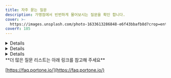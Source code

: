 ```yaml
---
title: 자주 묻는 질문
description: 가맹점에서 빈번하게 물어보시는 질문을 확인 합니다.
cover: >-
  https://images.unsplash.com/photo-1633613286848-e6f43bbafb8d?crop=entropy&cs=srgb&fm=jpg&ixid=MnwxOTcwMjR8MHwxfHNlYXJjaHwzfHxRdWVzdGlvbnxlbnwwfHx8fDE2ODE3MTczODk&ixlib=rb-4.0.3&q=85
coverY: 185
---
```




<Details>
<p slot="summary">웹훅 발송규칙</p>

- 기본적으로 1회 발송 됩니다.
- 재발송 설정을 희망하는 경우 1분 단위로 최대 5회까지 발송이 가능하며 가맹점 응답(**HTTP STATUS**)이 **200**응답을 주시는 경우 발송은 중단됩니다.
- 관리자 콘솔에서 웹훅 재 전송이 가능합니다. (결제승인내역 -> 웹훅로그 -> 재전송)
- 웹훅주소를 변경한 경우 과거거래 재 발송시 기존 웹훅 URL로 전송됩니다.

</Details>

<Details>
<p slot="summary">통합 응답코드 제공 여부</p>

결제응답으로 내려가는 오류코드 및 메세지는 원천사(PG사)가 내려주는 응답코드와 메세지를 그대로 내려드리고 있습니다. 당사와 연동되어 있는 PG사에 따라 응답코드와 메세지가 모두 상이하여 통합적으로 정리되어 있는 오류코드표는 존재하지 않습니다.

</Details>

<Details>
<p slot="summary">운영계정 및 개발계정 구분방법</p>

**하나의 계정으로 실모드 & 테스트모드 운영**

기존 설정되어있던 항목에 'PG사 추가' 하여 테스트용 상점정보를 입력

- 장점: 동일한 가맹점 식별코드 / API key, secret 으로 테스트가 가능
- 단점: 상용계정과 함께 운영하기 때문에 PG설정/저장에 주의필요

**\[체크사항]**

동일 PG의 경우 상점 아이디별로 결제요청을 하려면 pg 파라미터에 <mark style="color:red;">**PG사명.상점아이디**</mark> 로 지정하여 요청해야 합니다.

**테스트용도로 새로운 계정 생성하여 분리**

포트원 관리자페이지([https://admin.portone.io/](https://admin.portone.io/)) 회원가입 하시어 개발용도의 계정을 생성하시는 방법입니다.

- 장점 : 상용과 개발용을 분리함으로써 안정적인 테스트 가능
- 단점 : 가맹점 식별코드 / API key, secret 정보가 달라지다보니 소스코드 분기가 필요

</Details>

<Hint style="info">
**더 많은 질문 리스트는 아래 링크를 참고해 주세요**

[https://faq.portone.io/](https://faq.portone.io/)

</Hint>

